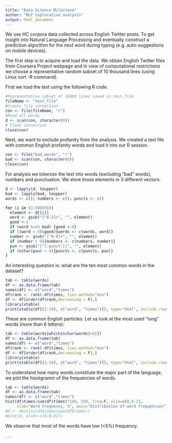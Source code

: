 ```yaml
---
title: "Data Science Milestone"
author: "NLP explorative analysis"
output: html_document
---
```


We use HC corpora data collected across English Twitter posts. To get insight into Natural Language Processing and eventually construct a prediction algorithm for the next word during typing (e.g. auto-suggestions on mobile devices).

The first step is to acquire and load the data. We obtain English Twitter files from Coursera Project webpage and in view of computational restrictions we choose a representative random subset of 10 thousand lines (using Linux sort -R command).

First we load the text using the following R code.

```r
#Representative subset of 10000 lines saved in test_file
fileName <- "test_file"
#Create file connection
con <- file(fileName, "r")
#Read all words
d <- scan(con, character(0))
# Close connection
close(con)
```

Next, we want to exclude profanity from the analysis. We created a text file with common English profanity words and load it into our R session.

```r
con <- file("bad_words", "r")
bad <- scan(con, character(0))
close(con)
```

For analysis we tokenize the text into words (excluding "bad" words), numbers and punctuation. We store those elements in 3 different vectors.

```r
d <- lapply(d, toupper)
bad <- lapply(bad, toupper)
words <- c(); numbers <- c(); puncts <- c()

for (i in (1:50000)){
  element <- d[[i]]
  word <- gsub("[^A-Z]+", "", element)
  good <-1
  if (word %in% bad) {good <-0}
  if ((word > 0)&good){words <- c(words, word)}
  number <- gsub("[^0-9]+", "", element)
  if (number > 0){numbers <- c(numbers, number)}
  pun <- gsub("[^[:punct:]]", "", element)
  if (nchar(pun) > 0){puncts <- c(puncts, pun)}
}
```

An interesting question is: what are the ten most common words in the dataset?

```r
tab <- table(words)
df <- as.data.frame(tab)
names(df) <- c("word","times")
df$rank <- rank(-df$times, ties.method="min")
df <- df[order(df$rank,decreasing = F),]
library(xtable)
print(xtable(df[(1:10), c("word", "times")]), type="html", include.rownames=FALSE)
```



These are common English particles. Let us look at the most used "long" words (more than 6 letters):



```r
tab <- table(words[which(nchar(words)>6)])
df <- as.data.frame(tab)
names(df) <- c("word","times")
df$rank <- rank(-df$times, ties.method="min")
df <- df[order(df$rank,decreasing = F),]
library(xtable)
print(xtable(df[(1:10), c("word", "times")]), type="html", include.rownames=FALSE)
```


To understand how many words constitute the major part of the language, we plot the hisotgramm of the frequencies of words.



```r
tab <- table(words)
df <- as.data.frame(tab)
names(df) <- c("word","times")
hist(df$times/sum(df$times)*100, 500, freq=F, xlim=c(0,0.1),
     xlab="Word Frequency, %", main="Distribution of word frequencies")
#d <- density(df$times/sum(df$times))
#plot(d, xlim<-c(0,0.01))
```

We observe that most of the words have low (<5%) frequency.


.
.
.
